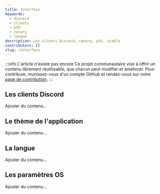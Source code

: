 ```yaml
---
title: Interface
keywords:
  - discord
  - clients
  - ptb
  - canary
  - langue
description: Les clients Discord, canary, ptb, stable
contributors: []
slug: /interface
---
```



:::info L'article n'existe pas encore
Ce projet communautaire vise à offrir un contenu librement réutilisable, que chacun peut modifier et améliorer.
Pour contribuer, munissez-vous d'un compte GitHub et rendez-vous sur notre [page de contribution](/wiki/contribuer).
:::

## Les clients Discord
Ajouter du contenu...

## Le thème de l'application
Ajouter du contenu...

## La langue
Ajouter du contenu...

## Les paramètres OS
Ajouter du contenu...

<DocCardList items={useCurrentSidebarCategory().items} />